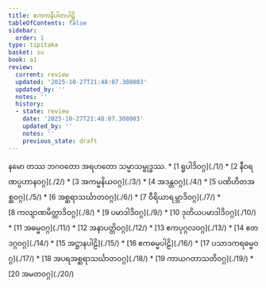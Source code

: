 ```yaml
---
title: ဧကကနိပါတပါဠိ
tableOfContents: false
sidebar:
  order: 1
type: tipitaka
basket: su
book: a1
review:
  current: review
  updated: '2025-10-27T21:48:07.308003'
  updated_by: ''
  notes: ''
  history:
  - state: review
    date: '2025-10-27T21:48:07.308003'
    updated_by: ''
    notes: ''
    previous_state: draft
---
```


<ReviewStatus review={frontmatter.review} showDetails={true} />

<HypothesisAnnotation frontmatter={frontmatter} />

<Paragraph number="1" type="center" book="a1">
နမော တဿ ဘဂဝတော အရဟတော သမ္မာသမ္ဗုဒ္ဓဿ.

</Paragraph>

<TableOfContents book="a1">
* [1 ရူပါဒိဝဂ္ဂ](./1/)
* [2 နီဝရဏပ္ပဟာနဝဂ္ဂ](./2/)
* [3 အကမ္မနိယဝဂ္ဂ](./3/)
* [4 အဒန္တဝဂ္ဂ](./4/)
* [5 ပဏိဟိတအစ္ဆဝဂ္ဂ](./5/)
* [6 အစ္ဆရာသင်္ဃာတဝဂ္ဂ](./6/)
* [7 ဝီရိယာရမ္ဘာဒိဝဂ္ဂ](./7/)
* [8 ကလျာဏမိတ္တာဒိဝဂ္ဂ](./8/)
* [9 ပမာဒါဒိဝဂ္ဂ](./9/)
* [10 ဒုတိယပမာဒါဒိဝဂ္ဂ](./10/)
* [11 အဓမ္မဝဂ္ဂ](./11/)
* [12 အနာပတ္တိဝဂ္ဂ](./12/)
* [13 ဧကပုဂ္ဂလဝဂ္ဂ](./13/)
* [14 ဧတဒဂ္ဂဝဂ္ဂ](./14/)
* [15 အဋ္ဌာနပါဠိ](./15/)
* [16 ဧကဓမ္မပါဠိ](./16/)
* [17 ပသာဒကရဓမ္မဝဂ္ဂ](./17/)
* [18 အပရအစ္ဆရာသင်္ဃာတဝဂ္ဂ](./18/)
* [19 ကာယဂတာသတိဝဂ္ဂ](./19/)
* [20 အမတဝဂ္ဂ](./20/)
</TableOfContents>